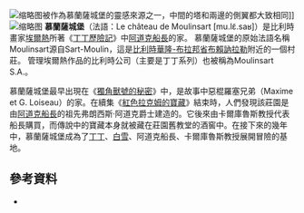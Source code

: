 [[File:Cheverny_01.jpg|缩略图]]被作為慕蘭薩城堡的靈感來源之一，中間的塔和兩邊的側翼都大致相同]]
[[File:Moulinsart.jpg|缩略图]]
'''慕蘭薩城堡'''（法語：Le château de Moulinsart [mu.lɛ̃.saʁ]）是比利時畫家[[埃尔热|埃爾熱]]所著《[[丁丁歷險記|丁丁歷險記]]》中[[阿道克船长|阿道克船長]]的家。
慕蘭薩城堡的原始法語名稱Moulinsart源自Sart-Moulin，這是[[比利时|比利時]][[瓦隆-布拉班特省|華隆-布拉邦省]][[布赖讷拉勒|布賴訥拉勒]]附近的一個村莊。 管理埃爾熱作品的比利時公司（主要是丁丁系列）也被稱為Moulinsart S.A.。

慕蘭薩城堡最早出現在《[[獨角獸號的秘密|獨角獸號的秘密]]》中，是故事中惡棍羅塞兄弟（Maxime et G. Loiseau）的家。在續集《[[紅色拉克姆的寶藏|紅色拉克姆的寶藏]]》結束時，人們發現該莊園是由[[阿道克船长|阿道克船長]]的祖先弗朗西斯·阿道克爵士建造的。它後來由卡爾庫魯斯教授代表船長購買，而傳說中的寶藏本身就被藏在莊園舊教堂的酒窖中{{sfn|Lofficier|Lofficier|2007|pp=86–87}}{{sfn|Farr|2011|p=106}}。在接下來的幾年中，慕蘭薩城堡成為了[[丁丁和白雪|丁丁]]、[[白雪_(丁丁歷險記)|白雪]]、阿道克船長、卡爾庫魯斯教授展開冒險的基地{{sfn|Lofficier|Lofficier|2007|p=130}}。

==參考資料==
<references />
* {{cite book|last1=Lofficier|first1=Jean-Marc|last2=Lofficier|first2=Randy|authorlink1=Jean-Marc Lofficier|year=2007|origyear=First published 2002|title=The Pocket Essential Tintin|url=https://archive.org/details/tintin0000loff|publisher=Pocket Essentials|location=Harpenden, Hertfordshire|isbn=978-1-84243-226-6|ref=harv}}

{{丁丁歷險記}}